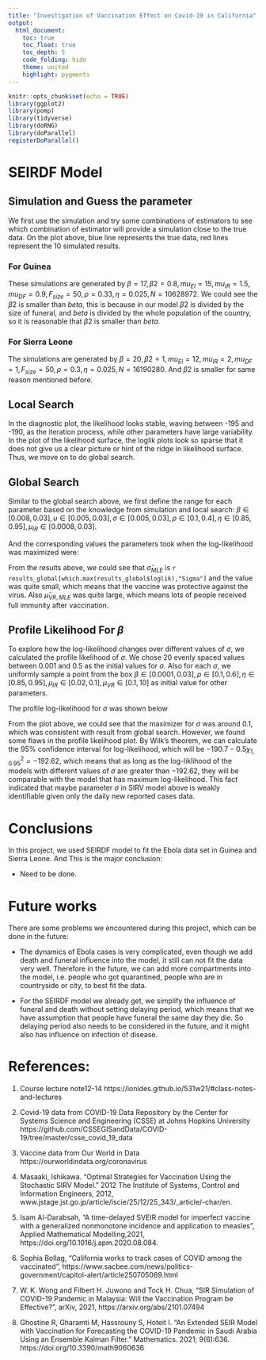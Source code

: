 ```yaml
---
title: "Investigation of Vaccination Effect on Covid-19 in California"
output: 
  html_document:
    toc: true
    toc_float: true
    toc_depth: 5
    code_folding: hide
    theme: united
    highlight: pygments
---
```


```r
knitr::opts_chunk$set(echo = TRUE)
library(ggplot2)
library(pomp)
library(tidyverse)
library(doRNG)
library(doParallel)
registerDoParallel()

```



# SEIRDF Model

## Simulation and Guess the parameter

We first use the simulation and try some combinations of estimators to see which combination of estimator will provide a simulation close to the true data. On the plot above, blue line represents the true data, red lines represent the 10 simulated results.

### For Guinea
These simulations are generated by $\beta=17, \beta2=0.8, mu_{EI}=15, mu_{IR}=1.5, mu_{DF}=0.9, F_{size}=50, \rho=0.33, \eta=0.025, N=10628972$. We could see the $\beta2$ is smaller than $beta$, this is because in our model $\beta2$ is divided by the size of funeral, and $beta$ is divided by the whole population of the country, so it is reasonable that $\beta2$ is smaller than $beta$.

### For Sierra Leone
The simulations are generated by $\beta=20, \beta2=1, mu_{EI}=12, mu_{IR}=2, mu_{DF}=1, F_{size}=50, \rho=0.3, \eta=0.025, N=16190280$. And $\beta2$ is smaller for same reason mentioned before.

## Local Search

In the diagnostic plot, the likelihood looks stable, waving between -195 and -190, as the iteration process, while other parameters have large variability. In the plot of the likelihood surface, the loglik plots look so sparse that it does not give us a clear picture or hint of the ridge in likelihood surface. Thus, we move on to do global search.

## Global Search

Similar to the global search above, we first define the range for each parameter based on the knowledge from simulation and local search: $\beta \in [0.008, 0.03], u \in [0.005, 0.03], \sigma \in [0.005, 0.03], \rho \in [0.1,0.4], \eta \in [0.85, 0.95], \mu_{IR} \in [0.0008, 0.03]$.

And the corresponding values the parameters took when the log-likelihood was maximized were:

From the results above, we could see that $\hat{\sigma}_{MLE}$ is `r results_global[which.max(results_global$loglik),"Sigma"]` and the value was quite small, which means that the vaccine was protective against the virus. Also $\hat{\mu}_{VR,MLE}$ was quite large, which means lots of people received full immunity after vaccination. 

## Profile Likelihood For $\beta$

To explore how the log-likelihood changes over different values of $\sigma$, we calculated the profile likelihood of $\sigma$. We chose 20 evenly spaced values between $0.001$ and $0.5$ as the initial values for $\sigma$. Also for each $\sigma$, we uniformly sample a point from the box $\beta \in [0.0001,0.03], \rho \in [0.1,0.6], \eta \in [0.85,0.95], \mu_{IR} \in [0.02,0.1], \mu_{VR} \in [0.1,10]$ as initial value for other parameters. 

The profile log-likelihood for $\sigma$ was shown below

From the plot above, we could see that the maximizer for $\sigma$ was around $0.1$, which was consistent with result from global search. However, we found some flaws in the profile likelihood plot. By Wilk's theorem, we can calculate the $95\%$ confidence interval for log-likelihood, which will be $-190.7 - 0.5 \chi^2_{1,0.95}=-192.62$, which means that as long as the log-liklihood of the models with different values of $\sigma$ are greater than $-192.62$, they will be comparable with the model that has maximum log-likelihood. This fact indicated that maybe parameter $\sigma$ in SIRV model above is weakly identifiable given only the daily new reported cases data.

# Conclusions

In this project, we used SEIRDF model to fit the Ebola data set in Guinea and Sierra Leone. And This is the major conclusion:

+ Need to be done.

# Future works

There are some problems we encountered during this project, which can be done in the future:

+ The dynamics of Ebola cases is very complicated, even though we add death and funeral influence into the model, it still can not fit the data very well. Therefore in the future, we can add more compartments into the model, i.e. people who got quarantined, people who are in countryside or city, to best fit the data.

+ For the SEIRDF model we already get, we simplify the influence of funeral and death without setting delaying period, which means that we have assumption that people have funeral the same day they die. So delaying period also needs to be considered in the future, and it might also has influence on infection of disease.

# References:

1. Course lecture note12-14 https://ionides.github.io/531w21/#class-notes-and-lectures

2. Covid-19 data from COVID-19 Data Repository by the Center for Systems Science and Engineering (CSSE) at Johns Hopkins University https://github.com/CSSEGISandData/COVID-19/tree/master/csse_covid_19_data

3. Vaccine data from Our World in Data https://ourworldindata.org/coronavirus

4. Masaaki, Ishikawa. “Optimal Strategies for Vaccination Using the Stochastic SIRV Model.” 2012 The Institute of Systems, Control and Information Engineers, 2012, www.jstage.jst.go.jp/article/iscie/25/12/25_343/_article/-char/en.

5. Isam Al-Darabsah, "A time-delayed SVEIR model for imperfect vaccine with a generalized nonmonotone incidence and application to measles", Applied Mathematical Modelling,2021, https://doi.org/10.1016/j.apm.2020.08.084.

6. Sophia Bollag, "California works to track cases of COVID among the vaccinated", https://www.sacbee.com/news/politics-government/capitol-alert/article250705069.html

7. W. K. Wong and Filbert H. Juwono and Tock H. Chua, "SIR Simulation of COVID-19 Pandemic in Malaysia: Will the Vaccination Program be Effective?", arXiv, 2021, https://arxiv.org/abs/2101.07494

8. Ghostine R, Gharamti M, Hassrouny S, Hoteit I. "An Extended SEIR Model with Vaccination for Forecasting the COVID-19 Pandemic in Saudi Arabia Using an Ensemble Kalman Filter." Mathematics. 2021; 9(6):636. https://doi.org/10.3390/math9060636
